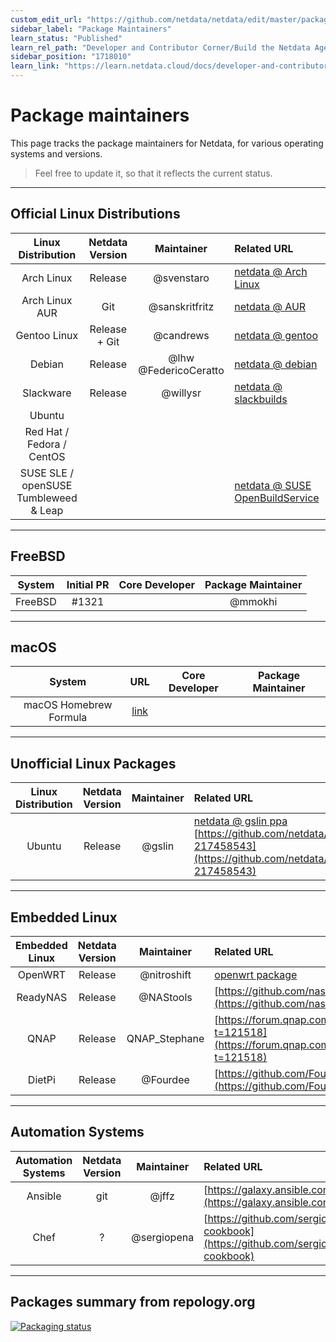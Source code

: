 ```yaml
---
custom_edit_url: "https://github.com/netdata/netdata/edit/master/packaging/maintainers/README.md"
sidebar_label: "Package Maintainers"
learn_status: "Published"
learn_rel_path: "Developer and Contributor Corner/Build the Netdata Agent Yourself"
sidebar_position: "1718010"
learn_link: "https://learn.netdata.cloud/docs/developer-and-contributor-corner/build-the-netdata-agent-yourself/package-maintainers"
---
```


# Package maintainers

This page tracks the package maintainers for Netdata, for various operating systems and versions.

> Feel free to update it, so that it reflects the current status.

---

## Official Linux Distributions

|          Linux Distribution           | Netdata Version |      Maintainer       | Related URL                                                                           |
|:-------------------------------------:|:---------------:|:---------------------:|:--------------------------------------------------------------------------------------|
|              Arch Linux               |     Release     |      @svenstaro       | [netdata @ Arch Linux](https://www.archlinux.org/packages/community/x86_64/netdata/)  |
|            Arch Linux AUR             |       Git       |    @sanskritfritz     | [netdata @ AUR](https://aur.archlinux.org/packages/netdata-git/)                      |
|             Gentoo Linux              |  Release + Git  |       @candrews       | [netdata @ gentoo](https://github.com/gentoo/gentoo/tree/master/net-analyzer/netdata) |
|                Debian                 |     Release     | @lhw @FedericoCeratto | [netdata @ debian](http://salsa.debian.org/debian/netdata)                            |
|               Slackware               |     Release     |       @willysr        | [netdata @ slackbuilds](https://slackbuilds.org/repository/14.2/system/netdata/)      |
|                Ubuntu                 |                 |                       |                                                                                       |
|       Red Hat / Fedora / CentOS       |                 |                       |                                                                                       |
| SUSE SLE / openSUSE Tumbleweed & Leap |                 |                       | [netdata @ SUSE OpenBuildService](https://software.opensuse.org/package/netdata)      |

---

## FreeBSD

| System  | Initial PR | Core Developer | Package Maintainer |
|:-------:|:----------:|:--------------:|:------------------:|
| FreeBSD |   #1321    |                |      @mmokhi       |

---

## macOS

|         System         |                                        URL                                         | Core Developer | Package Maintainer |
|:----------------------:|:----------------------------------------------------------------------------------:|:--------------:|:------------------:|
| macOS Homebrew Formula | [link](https://github.com/Homebrew/homebrew-core/blob/master/Formula/n/netdata.rb) |                |                    |

---

## Unofficial Linux Packages

| Linux Distribution | Netdata Version | Maintainer | Related URL                                                                                                                                       |
|:------------------:|:---------------:|:----------:|:--------------------------------------------------------------------------------------------------------------------------------------------------|
|       Ubuntu       |     Release     |   @gslin   | [netdata @ gslin ppa](https://launchpad.net/~gslin/+archive/ubuntu/netdata) [https://github.com/netdata/netdata/issues/69#issuecomment-217458543](https://github.com/netdata/netdata/issues/69#issuecomment-217458543) |

---

## Embedded Linux

| Embedded Linux | Netdata Version |  Maintainer   | Related URL                                                                      |
|:--------------:|:---------------:|:-------------:|:---------------------------------------------------------------------------------|
|    OpenWRT     |     Release     |  @nitroshift  | [openwrt package](https://github.com/openwrt/packages/tree/master/admin/netdata) |
|    ReadyNAS    |     Release     |   @NAStools   | [https://github.com/nastools/netdata](https://github.com/nastools/netdata)                                            |
|      QNAP      |     Release     | QNAP_Stephane | [https://forum.qnap.com/viewtopic.php?t=121518](https://forum.qnap.com/viewtopic.php?t=121518)                                  |
|     DietPi     |     Release     |   @Fourdee    | [https://github.com/Fourdee/DietPi](https://github.com/Fourdee/DietPi)                                              |

---

## Automation Systems

| Automation Systems | Netdata Version | Maintainer  | Related URL                                      |
|:------------------:|:---------------:|:-----------:|:-------------------------------------------------|
|      Ansible       |       git       |    @jffz    | [https://galaxy.ansible.com/jffz/netdata/](https://galaxy.ansible.com/jffz/netdata/)       |
|        Chef        |        ?        | @sergiopena | [https://github.com/sergiopena/netdata-cookbook](https://github.com/sergiopena/netdata-cookbook) |

---

## Packages summary from repology.org

[![Packaging status](https://repology.org/badge/vertical-allrepos/netdata.svg)](https://repology.org/metapackage/netdata/versions)
